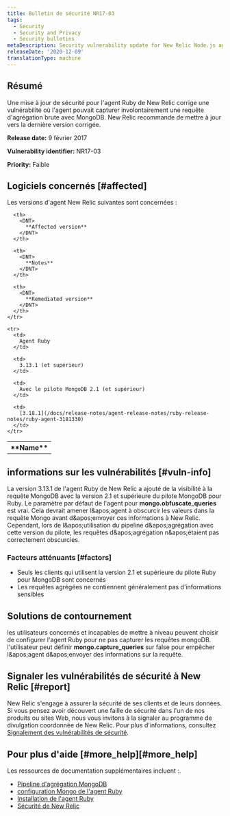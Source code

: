 ```yaml
---
title: Bulletin de sécurité NR17-03
tags:
  - Security
  - Security and Privacy
  - Security bulletins
metaDescription: Security vulnerability update for New Relic Node.js agent.
releaseDate: '2020-12-09'
translationType: machine
---
```


## Résumé

Une mise à jour de sécurité pour l'agent Ruby de New Relic corrige une vulnérabilité où l'agent pouvait capturer involontairement une requête d'agrégation brute avec MongoDB. New Relic recommande de mettre à jour vers la dernière version corrigée.

<DNT>**Release date:**</DNT> 9 février 2017

<DNT>**Vulnerability identifier:**</DNT> NR17-03

<DNT>**Priority:**</DNT> Faible

## Logiciels concernés [#affected]

Les versions d'agent New Relic suivantes sont concernées :

<table>
  <tbody>
    <tr>
      <th>
        <DNT>
          **Name**
        </DNT>
      </th>

      <th>
        <DNT>
          **Affected version**
        </DNT>
      </th>

      <th>
        <DNT>
          **Notes**
        </DNT>
      </th>

      <th>
        <DNT>
          **Remediated version**
        </DNT>
      </th>
    </tr>

    <tr>
      <td>
        Agent Ruby
      </td>

      <td>
        3.13.1 (et supérieur)
      </td>

      <td>
        Avec le pilote MongoDB 2.1 (et supérieur)
      </td>

      <td>
        [3.18.1](/docs/release-notes/agent-release-notes/ruby-release-notes/ruby-agent-3181330)
      </td>
    </tr>
  </tbody>
</table>

## informations sur les vulnérabilités [#vuln-info]

La version 3.13.1 de l'agent Ruby de New Relic a ajouté de la visibilité à la requête MongoDB avec la version 2.1 et supérieure du pilote MongoDB pour Ruby. Le paramètre par défaut de l'agent pour <DNT>**mongo.obfuscate\_queries**</DNT> est vrai. Cela devrait amener l&amp;apos;agent à obscurcir les valeurs dans la requête Mongo avant d&amp;apos;envoyer ces informations à New Relic. Cependant, lors de l&amp;apos;utilisation du pipeline d&amp;apos;agrégation avec cette version du pilote, les requêtes d&amp;apos;agrégation n&amp;apos;étaient pas correctement obscurcies.

### Facteurs atténuants [#factors]

* Seuls les clients qui utilisent la version 2.1 et supérieure du pilote Ruby pour MongoDB sont concernés
* Les requêtes agrégées ne contiennent généralement pas d'informations sensibles

## Solutions de contournement

les utilisateurs concernés et incapables de mettre à niveau peuvent choisir de configurer l'agent Ruby pour ne pas capturer les requêtes mongoDB. l'utilisateur peut définir <DNT>**mongo.capture\_queries**</DNT> sur false pour empêcher l&amp;apos;agent d&amp;apos;envoyer des informations sur la requête.

## Signaler les vulnérabilités de sécurité à New Relic [#report]

New Relic s'engage à assurer la sécurité de ses clients et de leurs données. Si vous pensez avoir découvert une faille de sécurité dans l'un de nos produits ou sites Web, nous vous invitons à la signaler au programme de divulgation coordonnée de New Relic. Pour plus d'informations, consultez [Signalement des vulnérabilités de sécurité](/docs/security/new-relic-security/data-privacy/reporting-security-vulnerabilities).

## Pour plus d'aide [#more\_help][#more_help]

Les ressources de documentation supplémentaires incluent :.

* [Pipeline d'agrégation MongoDB](https://docs.mongodb.com/manual/core/aggregation-pipeline/)
* [configuration Mongo de l'agent Ruby](/docs/agents/ruby-agent/configuration/ruby-agent-configuration#mongo)
* [Installation de l'agent Ruby](/docs/agents/ruby-agent/installation/ruby-agent-installation)
* [Sécurité de New Relic](https://newrelic.com/security)